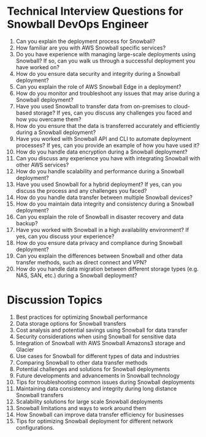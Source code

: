 

# Technical Interview Questions for Snowball DevOps Engineer

1. Can you explain the deployment process for Snowball? 
2. How familiar are you with AWS Snowball specific services?
3. Do you have experience with managing large-scale deployments using Snowball? If so, can you walk us through a successful deployment you have worked on?
4. How do you ensure data security and integrity during a Snowball deployment?
5. Can you explain the role of AWS Snowball Edge in a deployment?
6. How do you monitor and troubleshoot any issues that may arise during a Snowball deployment?
7. Have you used Snowball to transfer data from on-premises to cloud-based storage? If yes, can you discuss any challenges you faced and how you overcame them?
8. How do you ensure that the data is transferred accurately and efficiently during a Snowball deployment?
9. Have you worked with Snowball API and CLI to automate deployment processes? If yes, can you provide an example of how you have used it?
10. How do you handle data encryption during a Snowball deployment?
11. Can you discuss any experience you have with integrating Snowball with other AWS services?
12. How do you handle scalability and performance during a Snowball deployment?
13. Have you used Snowball for a hybrid deployment? If yes, can you discuss the process and any challenges you faced?
14. How do you handle data transfer between multiple Snowball devices?
15. How do you maintain data integrity and consistency during a Snowball deployment?
16. Can you explain the role of Snowball in disaster recovery and data backup? 
17. Have you worked with Snowball in a high availability environment? If yes, can you discuss your experience? 
18. How do you ensure data privacy and compliance during Snowball deployment?
19. Can you explain the differences between Snowball and other data transfer methods, such as direct connect and VPN? 
20. How do you handle data migration between different storage types (e.g. NAS, SAN, etc.) during a Snowball deployment? 

# Discussion Topics

1. Best practices for optimizing Snowball performance
2. Data storage options for Snowball transfers 
3. Cost analysis and potential savings using Snowball for data transfer 
4. Security considerations when using Snowball for sensitive data 
5. Integration of Snowball with AWS Snowball Amazons3 storage and Glacier 
6. Use cases for Snowball for different types of data and industries 
7. Comparing Snowball to other data transfer methods 
8. Potential challenges and solutions for Snowball deployments 
9. Future developments and advancements in Snowball technology 
10. Tips for troubleshooting common issues during Snowball deployments 
11. Maintaining data consistency and integrity during long distance Snowball transfers 
12. Scalability solutions for large scale Snowball deployments 
13. Snowball limitations and ways to work around them 
14. How Snowball can improve data transfer efficiency for businesses 
15. Tips for optimizing Snowball deployment for different network configurations.